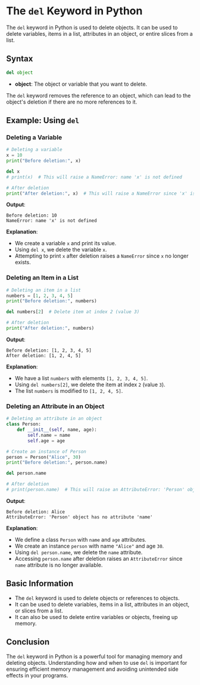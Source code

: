 
# The `del` Keyword in Python

The `del` keyword in Python is used to delete objects. It can be used to delete variables, items in a list, attributes in an object, or entire slices from a list.

## Syntax

```python copy showLineNumbers
del object
```

- **object**: The object or variable that you want to delete.

The `del` keyword removes the reference to an object, which can lead to the object's deletion if there are no more references to it.

## Example: Using `del`

### Deleting a Variable

```python copy showLineNumbers
# Deleting a variable
x = 10
print("Before deletion:", x)

del x
# print(x)  # This will raise a NameError: name 'x' is not defined

# After deletion
print("After deletion:", x)  # This will raise a NameError since 'x' is not defined
```

**Output**:
```
Before deletion: 10
NameError: name 'x' is not defined
```

**Explanation**: 
- We create a variable `x` and print its value.
- Using `del x`, we delete the variable `x`.
- Attempting to print `x` after deletion raises a `NameError` since `x` no longer exists.

### Deleting an Item in a List

```python copy showLineNumbers
# Deleting an item in a list
numbers = [1, 2, 3, 4, 5]
print("Before deletion:", numbers)

del numbers[2]  # Delete item at index 2 (value 3)

# After deletion
print("After deletion:", numbers)
```

**Output**:
```
Before deletion: [1, 2, 3, 4, 5]
After deletion: [1, 2, 4, 5]
```

**Explanation**: 
- We have a list `numbers` with elements `[1, 2, 3, 4, 5]`.
- Using `del numbers[2]`, we delete the item at index `2` (value `3`).
- The list `numbers` is modified to `[1, 2, 4, 5]`.

### Deleting an Attribute in an Object

```python copy showLineNumbers
# Deleting an attribute in an object
class Person:
    def __init__(self, name, age):
        self.name = name
        self.age = age

# Create an instance of Person
person = Person("Alice", 30)
print("Before deletion:", person.name)

del person.name

# After deletion
# print(person.name)  # This will raise an AttributeError: 'Person' object has no attribute 'name'
```

**Output**:
```
Before deletion: Alice
AttributeError: 'Person' object has no attribute 'name'
```

**Explanation**: 
- We define a class `Person` with `name` and `age` attributes.
- We create an instance `person` with name `"Alice"` and age `30`.
- Using `del person.name`, we delete the `name` attribute.
- Accessing `person.name` after deletion raises an `AttributeError` since `name` attribute is no longer available.

## Basic Information

- The `del` keyword is used to delete objects or references to objects.
- It can be used to delete variables, items in a list, attributes in an object, or slices from a list.
- It can also be used to delete entire variables or objects, freeing up memory.

## Conclusion

The `del` keyword in Python is a powerful tool for managing memory and deleting objects. Understanding how and when to use `del` is important for ensuring efficient memory management and avoiding unintended side effects in your programs.
